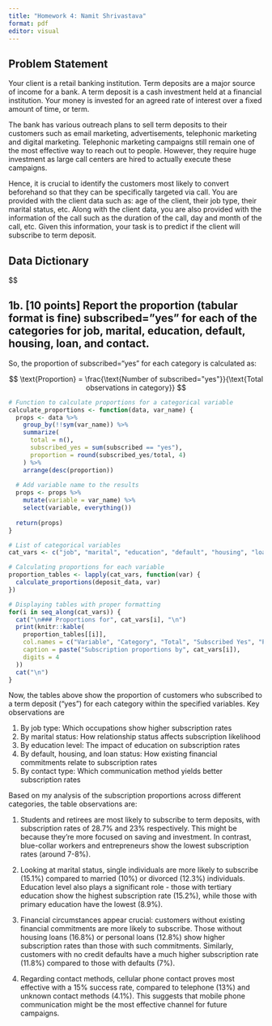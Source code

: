 ```yaml
---
title: "Homework 4: Namit Shrivastava"
format: pdf
editor: visual
---
```


## Problem Statement

Your client is a retail banking institution. Term deposits are a major source of income for a bank. A term deposit is a cash investment held at a financial institution. Your money is invested for an agreed rate of interest over a fixed amount of time, or term. 

The bank has various outreach plans to sell term deposits to their customers such as email marketing, advertisements, telephonic marketing and digital marketing. Telephonic marketing campaigns still remain one of the most effective way to reach out to people. However, they require huge investment as large call centers are hired to actually execute these campaigns. 

Hence, it is crucial to identify the customers most likely to convert beforehand so that they can be specifically targeted via call. You are provided with the client data such as: age of the client, their job type, their marital status, etc. Along with the client data, you are also provided with the information of the call such as the duration of the call, day and month of the call, etc. Given this information, your task is to predict if the client will subscribe to term deposit.

## Data Dictionary
$$

```{=tex}
\begin{center}
\begin{tabular}{|l|p{10cm}|}
\hline
\textbf{Variable} & \textbf{Definition} \\
\hline
ID & Unique client ID \\
\hline
age & Age of the client \\
\hline
job & Type of job \\
\hline
marital & Marital status of the client \\
\hline
education & Education level \\
\hline
default & Credit in default \\
\hline
balance & Average yearly balance \\
\hline
housing & Housing loan \\
\hline
loan & Personal loan \\
\hline
contact & Type of communication \\
\hline
month & Contact month \\
\hline
day & Day of week of contact \\
\hline
duration & Contact duration \\
\hline
campaign & Number of contacts performed during this campaign to the client \\
\hline
pdays & Number of days that passed by after the client was last contacted \\
\hline
previous & Number of contacts performed before this campaign \\
\hline
poutcome & Outcome of the previous marketing campaign \\
\hline
subscribed & Has the client subscribed a term deposit? (target variable) \\
\hline
\end{tabular}
\end{center}
$$

## 1a. [10 points] Create an empirical logit plot with the response variable (y) subscribed by the predictor variable (x) age. You may want to convert subscribed to a numeric variable first.

The empirical logit is calculated using the formula:

$$
\text{empirical logit} = \ln\left(\frac{p + \frac{1}{2n}}{1 - p + \frac{1}{2n}}\right)
$$

where:
- $p$ is the proportion of successes in each group
- $n$ is the number of observations in each group
```r
# Loading the required libraries
library(dplyr)
library(ggplot2)

# Reading the data
deposit_data <- read.csv("deposit-1.csv")

# Converting subscribed to numeric
deposit_data$subscribed_num <- ifelse(deposit_data$subscribed == "yes", 1, 0)

# Calculating empirical logits by age
empirical_logits <- deposit_data %>%
  group_by(age) %>%
  summarize(
    n = n(),
    successes = sum(subscribed_num),
    p = successes/n,
    emp_logit = log((p + 1/(2*n))/(1 - p + 1/(2*n)))
  )

# Creating the empirical logit plot
ggplot(empirical_logits, aes(x = age, y = emp_logit)) +
  geom_point() +
  geom_smooth(method = "loess", se = TRUE) +
  labs(
    title = "Empirical Logit Plot",
    x = "Age",
    y = "Empirical Logit",
    caption = "Note: Blue line shows LOESS smooth with 95% confidence interval"
  ) +
  theme_minimal()

# Displaying first few rows of calculations
knitr::kable(
  head(empirical_logits),
  caption = "Sample of Empirical Logit Calculations",
  digits = 4
)
```

## 1b. [10 points] Report the proportion (tabular format is fine) subscribed=”yes” for each of the categories for job, marital, education, default, housing, loan, and contact.

So, the proportion of subscribed="yes" for each category is calculated as:

$$
\text{Proportion} = \frac{\text{Number of subscribed="yes"}}{\text{Total observations in category}}
$$


```r

# Function to calculate proportions for a categorical variable
calculate_proportions <- function(data, var_name) {
  props <- data %>%
    group_by(!!sym(var_name)) %>%
    summarize(
      total = n(),
      subscribed_yes = sum(subscribed == "yes"),
      proportion = round(subscribed_yes/total, 4)
    ) %>%
    arrange(desc(proportion))
  
  # Add variable name to the results
  props <- props %>%
    mutate(variable = var_name) %>%
    select(variable, everything())
  
  return(props)
}

# List of categorical variables
cat_vars <- c("job", "marital", "education", "default", "housing", "loan", "contact")

# Calculating proportions for each variable
proportion_tables <- lapply(cat_vars, function(var) {
  calculate_proportions(deposit_data, var)
})

# Displaying tables with proper formatting
for(i in seq_along(cat_vars)) {
  cat("\n### Proportions for", cat_vars[i], "\n")
  print(knitr::kable(
    proportion_tables[[i]], 
    col.names = c("Variable", "Category", "Total", "Subscribed Yes", "Proportion"),
    caption = paste("Subscription proportions by", cat_vars[i]),
    digits = 4
  ))
  cat("\n")
}
```

Now, the tables above show the proportion of customers who subscribed to a term deposit ("yes") for each category within the specified variables. Key observations are

1. By job type: Which occupations show higher subscription rates
2. By marital status: How relationship status affects subscription likelihood
3. By education level: The impact of education on subscription rates
4. By default, housing, and loan status: How existing financial commitments relate to subscription rates
5. By contact type: Which communication method yields better subscription rates

Based on my analysis of the subscription proportions across different categories, the table observations are:

1. Students and retirees are most likely to subscribe to term deposits, with subscription rates of 28.7% and 23% respectively. This might be because they're more focused on saving and investment. In contrast, blue-collar workers and entrepreneurs show the lowest subscription rates (around 7-8%).

2. Looking at marital status, single individuals are more likely to subscribe (15.1%) compared to married (10%) or divorced (12.3%) individuals. Education level also plays a significant role - those with tertiary education show the highest subscription rate (15.2%), while those with primary education have the lowest (8.9%).

3. Financial circumstances appear crucial: customers without existing financial commitments are more likely to subscribe. Those without housing loans (16.8%) or personal loans (12.8%) show higher subscription rates than those with such commitments. Similarly, customers with no credit defaults have a much higher subscription rate (11.8%) compared to those with defaults (7%).

4. Regarding contact methods, cellular phone contact proves most effective with a 15% success rate, compared to telephone (13%) and unknown contact methods (4.1%). This suggests that mobile phone communication might be the most effective channel for future campaigns.
